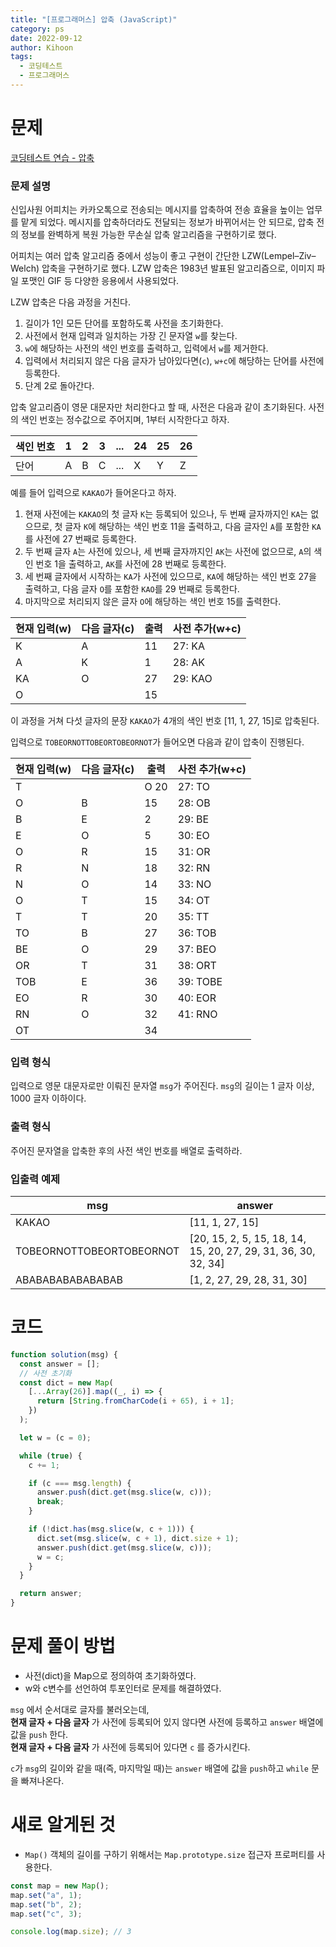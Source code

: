 ```yaml
---
title: "[프로그래머스] 압축 (JavaScript)"
category: ps
date: 2022-09-12
author: Kihoon
tags:
  - 코딩테스트
  - 프로그래머스
---
```


# 문제

[코딩테스트 연습 - 압축](https://school.programmers.co.kr/learn/courses/30/lessons/17684)

### 문제 설명

신입사원 어피치는 카카오톡으로 전송되는 메시지를 압축하여 전송 효율을 높이는 업무를 맡게 되었다. 메시지를 압축하더라도 전달되는 정보가 바뀌어서는 안 되므로, 압축 전의 정보를 완벽하게 복원 가능한 무손실 압축 알고리즘을 구현하기로 했다.

어피치는 여러 압축 알고리즘 중에서 성능이 좋고 구현이 간단한 LZW(Lempel–Ziv–Welch) 압축을 구현하기로 했다. LZW 압축은 1983년 발표된 알고리즘으로, 이미지 파일 포맷인 GIF 등 다양한 응용에서 사용되었다.

LZW 압축은 다음 과정을 거친다.

1. 길이가 1인 모든 단어를 포함하도록 사전을 초기화한다.
2. 사전에서 현재 입력과 일치하는 가장 긴 문자열 `w`를 찾는다.
3. `w`에 해당하는 사전의 색인 번호를 출력하고, 입력에서 `w`를 제거한다.
4. 입력에서 처리되지 않은 다음 글자가 남아있다면(`c`), `w+c`에 해당하는 단어를 사전에 등록한다.
5. 단계 2로 돌아간다.

압축 알고리즘이 영문 대문자만 처리한다고 할 때, 사전은 다음과 같이 초기화된다. 사전의 색인 번호는 정수값으로 주어지며, 1부터 시작한다고 하자.

| 색인 번호 | 1   | 2   | 3   | ... | 24  | 25  | 26  |
| --------- | --- | --- | --- | --- | --- | --- | --- |
| 단어      | A   | B   | C   | ... | X   | Y   | Z   |

예를 들어 입력으로 `KAKAO`가 들어온다고 하자.

1. 현재 사전에는 `KAKAO`의 첫 글자 `K`는 등록되어 있으나, 두 번째 글자까지인 `KA`는 없으므로, 첫 글자 `K`에 해당하는 색인 번호 11을 출력하고, 다음 글자인 `A`를 포함한 `KA`를 사전에 27 번째로 등록한다.
2. 두 번째 글자 `A`는 사전에 있으나, 세 번째 글자까지인 `AK`는 사전에 없으므로, `A`의 색인 번호 1을 출력하고, `AK`를 사전에 28 번째로 등록한다.
3. 세 번째 글자에서 시작하는 `KA`가 사전에 있으므로, `KA`에 해당하는 색인 번호 27을 출력하고, 다음 글자 `O`를 포함한 `KAO`를 29 번째로 등록한다.
4. 마지막으로 처리되지 않은 글자 `O`에 해당하는 색인 번호 15를 출력한다.

| 현재 입력(w) | 다음 글자(c) | 출력 | 사전 추가(w+c) |
| ------------ | ------------ | ---- | -------------- |
| K            | A            | 11   | 27: KA         |
| A            | K            | 1    | 28: AK         |
| KA           | O            | 27   | 29: KAO        |
| O            |              | 15   |                |

이 과정을 거쳐 다섯 글자의 문장 `KAKAO`가 4개의 색인 번호 [11, 1, 27, 15]로 압축된다.

입력으로 `TOBEORNOTTOBEORTOBEORNOT`가 들어오면 다음과 같이 압축이 진행된다.

| 현재 입력(w) | 다음 글자(c) | 출력 | 사전 추가(w+c) |
| ------------ | ------------ | ---- | -------------- |
| T            |              | O 20 | 27: TO         |
| O            | B            | 15   | 28: OB         |
| B            | E            | 2    | 29: BE         |
| E            | O            | 5    | 30: EO         |
| O            | R            | 15   | 31: OR         |
| R            | N            | 18   | 32: RN         |
| N            | O            | 14   | 33: NO         |
| O            | T            | 15   | 34: OT         |
| T            | T            | 20   | 35: TT         |
| TO           | B            | 27   | 36: TOB        |
| BE           | O            | 29   | 37: BEO        |
| OR           | T            | 31   | 38: ORT        |
| TOB          | E            | 36   | 39: TOBE       |
| EO           | R            | 30   | 40: EOR        |
| RN           | O            | 32   | 41: RNO        |
| OT           |              | 34   |                |

### 입력 형식

입력으로 영문 대문자로만 이뤄진 문자열 `msg`가 주어진다. `msg`의 길이는 1 글자 이상, 1000 글자 이하이다.

### 출력 형식

주어진 문자열을 압축한 후의 사전 색인 번호를 배열로 출력하라.

### 입출력 예제

| msg                      | answer                                                         |
| ------------------------ | -------------------------------------------------------------- |
| KAKAO                    | [11, 1, 27, 15]                                                |
| TOBEORNOTTOBEORTOBEORNOT | [20, 15, 2, 5, 15, 18, 14, 15, 20, 27, 29, 31, 36, 30, 32, 34] |
| ABABABABABABABAB         | [1, 2, 27, 29, 28, 31, 30]                                     |

# 코드

```jsx
function solution(msg) {
  const answer = [];
  // 사전 초기화
  const dict = new Map(
    [...Array(26)].map((_, i) => {
      return [String.fromCharCode(i + 65), i + 1];
    })
  );

  let w = (c = 0);

  while (true) {
    c += 1;

    if (c === msg.length) {
      answer.push(dict.get(msg.slice(w, c)));
      break;
    }

    if (!dict.has(msg.slice(w, c + 1))) {
      dict.set(msg.slice(w, c + 1), dict.size + 1);
      answer.push(dict.get(msg.slice(w, c)));
      w = c;
    }
  }

  return answer;
}
```

# 문제 풀이 방법

- 사전(dict)을 Map으로 정의하여 초기화하였다.
- w와 c변수를 선언하여 투포인터로 문제를 해결하였다.

`msg` 에서 순서대로 글자를 불러오는데,<br/>
**현재 글자 + 다음 글자** 가 사전에 등록되어 있지 않다면 사전에 등록하고 `answer` 배열에 값을 `push` 한다. <br/>
**현재 글자 + 다음 글자** 가 사전에 등록되어 있다면 `c` 를 증가시킨다.

`c`가 `msg`의 길이와 같을 때(즉, 마지막일 때)는 `answer` 배열에 값을 `push`하고 `while` 문을 빠져나온다.

# 새로 알게된 것

- `Map()` 객체의 길이를 구하기 위해서는 `Map.prototype.size` 접근자 프로퍼티를 사용한다.

```jsx
const map = new Map();
map.set("a", 1);
map.set("b", 2);
map.set("c", 3);

console.log(map.size); // 3
```
